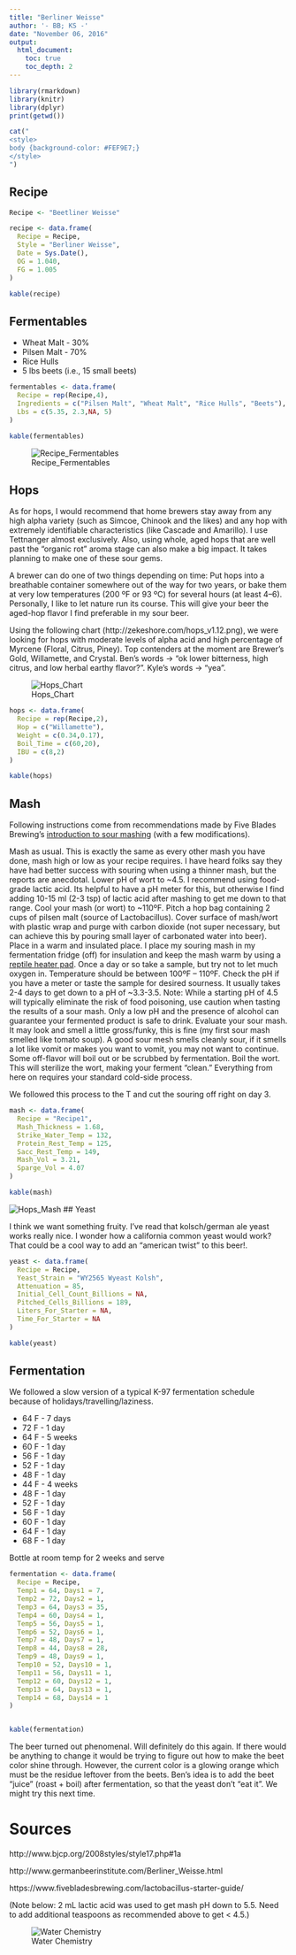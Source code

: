 ```yaml
---
title: "Berliner Weisse"
author: '- BB; KS -'
date: "November 06, 2016"
output:
  html_document:
    toc: true
    toc_depth: 2
---
```


```r
library(rmarkdown)
library(knitr)
library(dplyr)
print(getwd())
```

```r
cat("
<style>
body {background-color: #FEF9E7;}
</style>
")
```

## Recipe
```r
Recipe <- "Beetliner Weisse"

recipe <- data.frame(
  Recipe = Recipe,
  Style = "Berliner Weisse",
  Date = Sys.Date(),
  OG = 1.040,
  FG = 1.005 
)

kable(recipe)
```

## Fermentables

* Wheat Malt - 30%
* Pilsen Malt - 70%
* Rice Hulls
* 5 lbs beets (i.e., 15 small beets)

```r
fermentables <- data.frame(
  Recipe = rep(Recipe,4),
  Ingredients = c("Pilsen Malt", "Wheat Malt", "Rice Hulls", "Beets"),
  Lbs = c(5.35, 2.3,NA, 5)
)

kable(fermentables)
```

![Recipe_Fermentables](./recipe_fermentables.png)

## Hops


As for hops, I would recommend that home brewers stay away from any high alpha variety (such as Simcoe, Chinook and the likes) and any hop with extremely identifiable characteristics (like Cascade and Amarillo). I use Tettnanger almost exclusively. Also, using whole, aged hops that are well past the “organic rot” aroma stage can also make a big impact. It takes planning to make one of these sour gems.

A brewer can do one of two things depending on time: Put hops into a breathable container somewhere out of the way for two years, or bake them at very low temperatures (200 ºF or 93 ºC) for several hours (at least 4–6). Personally, I like to let nature run its course. This will give your beer the aged-hop flavor I find preferable in my sour beer.

Using the following chart (http://zekeshore.com/hops_v1.12.png), we were looking for hops with moderate levels of alpha acid and high percentage of Myrcene (Floral, Citrus, Piney). Top contenders at the moment are Brewer’s Gold, Willamette, and Crystal. Ben’s words -> “ok lower bitterness, high citrus, and low herbal earthy flavor?”. Kyle’s words -> “yea”.

![Hops_Chart](./hops_chart.jpg)

```r
hops <- data.frame(
  Recipe = rep(Recipe,2),
  Hop = c("Willamette"),
  Weight = c(0.34,0.17),
  Boil_Time = c(60,20),
  IBU = c(8,2)
)

kable(hops)
```

## Mash

Following instructions come from recommendations made by Five Blades Brewing's [introduction to sour mashing](https://www.fivebladesbrewing.com/intro-to-sour-mashing/) (with a few modifications).

Mash as usual. This is exactly the same as every other mash you have done, mash high or low as your recipe requires. I have heard folks say they have had better success with souring when using a thinner mash, but the reports are anecdotal.
Lower pH of wort to ~4.5. I recommend using food-grade lactic acid. Its helpful to have a pH meter for this, but otherwise I find adding 10-15 ml (2-3 tsp) of lactic acid after mashing to get me down to that range.
Cool your mash (or wort) to ~110ºF.
Pitch a hop bag containing 2 cups of pilsen malt (source of Lactobacillus).
Cover surface of mash/wort with plastic wrap and purge with carbon dioxide (not super necessary, but can achieve this by pouring small layer of carbonated water into beer).
Place in a warm and insulated place. I place my souring mash in my fermentation fridge (off) for insulation and keep the mash warm by using a [reptile heater pad](https://www.amazon.com/gp/product/B0002AQCL4/ref=as_li_tl?ie=UTF8&camp=1789&creative=390957&creativeASIN=B0002AQCL4&linkCode=as2&tag=birdingninja-20&linkId=KD3LQQCUIAKX4GWM).
Once a day or so take a sample, but try not to let much oxygen in. Temperature should be between 100ºF – 110ºF. Check the pH if you have a meter or taste the sample for desired sourness. It usually takes 2-4 days to get down to a pH of ~3.3-3.5.
Note: While a starting pH of 4.5 will typically eliminate the risk of food poisoning, use caution when tasting the results of a sour mash. Only a low pH and the presence of alcohol can guarantee your fermented product is safe to drink.
Evaluate your sour mash. It may look and smell a little gross/funky, this is fine (my first sour mash smelled like tomato soup). A good sour mesh smells cleanly sour, if it smells a lot like vomit or makes you want to vomit, you may not want to continue. Some off-flavor will boil out or be scrubbed by fermentation.
Boil the wort. This will sterilize the wort, making your ferment “clean.” Everything from here on requires your standard cold-side process.

We followed this process to the T and cut the souring off right on day 3.

```r
mash <- data.frame(
  Recipe = "Recipe1",
  Mash_Thickness = 1.68,
  Strike_Water_Temp = 132,
  Protein_Rest_Temp = 125,
  Sacc_Rest_Temp = 149,
  Mash_Vol = 3.21,
  Sparge_Vol = 4.07
)

kable(mash)
```


![Hops_Mash](./hops_mash.png)
## Yeast

I think we want something fruity. I’ve read that kolsch/german ale yeast works really nice. I wonder how a california common yeast would work? That could be a cool way to add an “american twist” to this beer!.


```r
yeast <- data.frame(
  Recipe = Recipe,
  Yeast_Strain = "WY2565 Wyeast Kolsh",
  Attenuation = 85,
  Initial_Cell_Count_Billions = NA,
  Pitched_Cells_Billions = 189,
  Liters_For_Starter = NA,
  Time_For_Starter = NA
)

kable(yeast)
```

## Fermentation

We followed a slow version of a typical K-97 fermentation schedule because of holidays/travelling/laziness.

* 64 F - 7 days
* 72 F - 1 day
* 64 F - 5 weeks
* 60 F - 1 day
* 56 F - 1 day
* 52 F - 1 day
* 48 F - 1 day
* 44 F - 4 weeks
* 48 F - 1 day
* 52 F - 1 day
* 56 F - 1 day
* 60 F - 1 day
* 64 F - 1 day
* 68 F - 1 day

Bottle at room temp for 2 weeks and serve

```r
fermentation <- data.frame(
  Recipe = Recipe,
  Temp1 = 64, Days1 = 7,
  Temp2 = 72, Days2 = 1,
  Temp3 = 64, Days3 = 35,
  Temp4 = 60, Days4 = 1,
  Temp5 = 56, Days5 = 1,
  Temp6 = 52, Days6 = 1,
  Temp7 = 48, Days7 = 1,
  Temp8 = 44, Days8 = 28,
  Temp9 = 48, Days9 = 1,
  Temp10 = 52, Days10 = 1,
  Temp11 = 56, Days11 = 1,
  Temp12 = 60, Days12 = 1,
  Temp13 = 64, Days13 = 1,
  Temp14 = 68, Days14 = 1
)


kable(fermentation)
```

The beer turned out phenomenal. Will definitely do this again. If there would be anything to change it would be trying to figure out how to make the beet color shine through. However, the current color is a glowing orange which must be the residue leftover from the beets. Ben's idea is to add the beet "juice" (roast + boil) after fermentation, so that the yeast don't "eat it". We might try this next time.

# Sources

http://www.bjcp.org/2008styles/style17.php#1a

http://www.germanbeerinstitute.com/Berliner_Weisse.html

https://www.fivebladesbrewing.com/lactobacillus-starter-guide/

(Note below: 2 mL lactic acid was used to get mash pH down to 5.5. Need to add additional teaspoons as recommended above to get < 4.5.)

![Water Chemistry](./water_chemistry.png)
